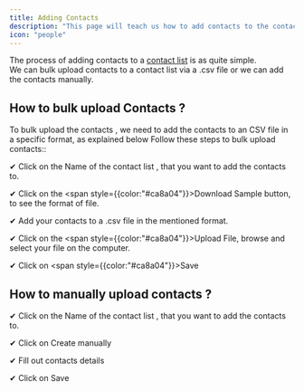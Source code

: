```yaml
---
title: Adding Contacts
description: "This page will teach us how to add contacts to the contact list"
icon: "people"
---
```


The process of adding contacts to a [contact list](https://app.precallai.com/admin/contact-list) is as quite simple. <br/> We can bulk upload contacts to a contact list via a .csv file or we can add the contacts manually.

## How to bulk upload Contacts ?

<Note>
  To bulk upload the contacts , we need to add the contacts to an CSV file in a
  specific format, as explained below
</Note>
Follow these steps to bulk upload contacts::

✔ Click on the Name of the contact list , that you want to add the contacts to.

✔ Click on the <span style={{color:"#ca8a04"}}>Download Sample</span> button, to see the format of file.

✔ Add your contacts to a .csv file in the mentioned format.

✔ Click on the <span style={{color:"#ca8a04"}}>Upload File</span>, browse and select your file on the computer.

✔ Click on <span style={{color:"#ca8a04"}}>Save</span>

## How to manually upload contacts ?

✔ Click on the Name of the contact list , that you want to add the contacts to.

✔ Click on Create manually

✔ Fill out contacts details

✔ Click on Save
